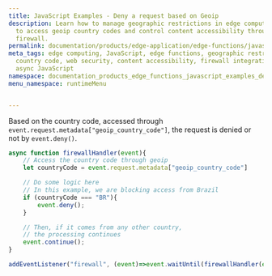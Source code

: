 ```yaml
---
title: JavaScript Examples - Deny a request based on Geoip
description: Learn how to manage geographic restrictions in edge computing using JavaScript
  to access geoip country codes and control content accessibility through a dynamic
  firewall.
permalink: documentation/products/edge-application/edge-functions/javascript-examples/deny-request
meta_tags: edge computing, JavaScript, edge functions, geographic restrictions, geoip
  country code, web security, content accessibility, firewall integration, event handling,
  async JavaScript
namespace: documentation_products_edge_functions_javascript_examples_deny_request
menu_namespace: runtimeMenu


---
```


Based on the country code, accessed through `event.request.metadata["geoip_country_code"]`, the request is denied or not by `event.deny()`.

```js
async function firewallHandler(event){
    // Access the country code through geoip
    let countryCode = event.request.metadata["geoip_country_code"]

    // Do some logic here
    // In this example, we are blocking access from Brazil
    if (countryCode === "BR"){
        event.deny();
    }

    // Then, if it comes from any other country,
    // the processing continues
    event.continue();
}

addEventListener("firewall", (event)=>event.waitUntil(firewallHandler(event)));
```




